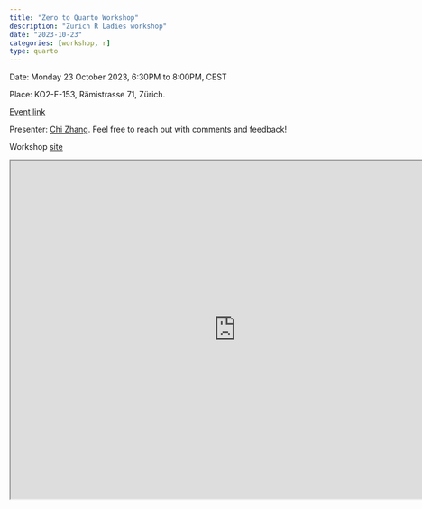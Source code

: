 ```yaml
---
title: "Zero to Quarto Workshop"
description: "Zurich R Ladies workshop"
date: "2023-10-23"
categories: [workshop, r]
type: quarto
---
```


Date: Monday 23 October 2023, 6:30PM to 8:00PM, CEST 

Place: KO2-F-153, Rämistrasse 71, Zürich.

[Event link](https://www.meetup.com/rladies-zurich/events/296330423/)

Presenter: [Chi Zhang](https://chizapoth.github.io). Feel free to reach out with comments and feedback!

Workshop [site](https://chizapoth.github.io/workshop-02quarto/)

<iframe class="slide-deck" style="width:800px; height:600px" src="https://chizapoth.github.io/slides-02quarto/"></iframe>
